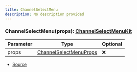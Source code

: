 ```yaml
---
title: ChannelSelectMenu
description: No description provided
---
```



### ChannelSelectMenu(props): [ChannelSelectMenuKit](/docs/api-reference/classes/ChannelSelectMenuKit)

| Parameter | Type | Optional |
| ----------- | ----------- | ----------- |
| props | [ChannelSelectMenuProps](/docs/api-reference/types/ChannelSelectMenuProps) | ❌ |


- [Source](https://github.com/underctrl-io/commandkit/blob/e7997746676c2b18be64230c918cb998973d18b5/packages/commandkit/src/components/v1/select-menu/SelectMenu.ts#L195)